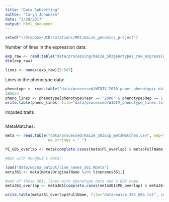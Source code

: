 ```yaml
---
title: "Data Subsetting"
author: "Caryn Johansen"
date: "2/20/2017"
output: html_document
---
```


```r
setwd("~/Dropbox/UCD/rotations/RRI/maize_genomics_project")
```

Number of lines in the expression data:

```r
exp_raw <- read.table("data/processing/maize_503genotypes_raw_expression_values_FPKM_cleaned.txt", header=T, sep="\t")
dim(exp_raw)

lines <- names(exp_raw)[5:507]
```

Lines in the phenotype data:

```r
phenotype <- read.table("data/processed/WIDIV_2010_paper_phenotypic_data_cleaned.csv", header=T, sep=",")
2856/4
pheno_lines <- phenotype[phenotype$Year == "2008" & phenotype$Rep == 1,]$Entry
write.table(pheno_lines, file="data/processed/WIDIV_phenotype_lines.txt", sep="\n", quote = F, row.names = F)
```

Imputed traits

```r

```

MetaMatches:

```r
meta <- read.table("data/processed/maize_503Exp_metaMatches.csv", sep=",", header=T,
                   na.strings = ".")

PE_GBS_overlap <- meta[complete.cases(meta$PE_overlap) & meta$FullName != "no dictionary match",]

#But with Rongkui's data:

load("data/wgcna_output/line_names_361.RData")
meta361 <- meta[meta$OriginalName %in% linenames361,]

#and of these 361, lines with phenotype data and a GBS name
meta361_overlap <- meta361[complete.cases(meta361$PE_overlap) & meta361$FullName != "no dictionary match",]

write.table(meta361_overlap$FullName, file="data/maize_304_GBS.txt", sep="\n", quote = F, row.names = F, col.names = F)

```

